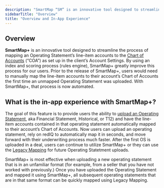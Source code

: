 ```yaml
---
description: "SmartMap “SM” is an innovative tool designed to streamline the process of mapping an Operating Statement’s lineitem accounts to the Chart of Accounts “COA” a..."
sidebarTitle: "Overview"
title: "Overview and In-App Experience"
---
```


## **Overview**

**SmartMap\+** is an innovative tool designed to streamline the process of mapping an Operating Statement’s line-item accounts to the [Chart of Accounts](/rediq/dataIQ/operating-statements/chart-of-accounts) (“COA”) as set up in the client’s Account Settings. By using an index and scoring process (rules engine), SmartMap\+ greatly improve this process for our users. Prior to the release of SmartMap\+, users would need to manually map the line-item accounts to their account’s Chart of Accounts the first time an unmapped Operating Statement was uploaded. With SmartMap\+, that process is now automated.

## **What is the in-app experience with SmartMap\+?**

The goal of this feature is to provide users the ability to [upload an Operating Statement](/rediq/dataIQ/operating-statements/automatically-uploading-operating-statements), aka Financial Statement, Historical, or T12) and have the line-item accounts contained in that operating statement automatically mapped to their account’s Chart of Accounts. Now users can upload an operating statement, rely on redIQ to automatically map it in seconds, and move forward with their underwriting process much faster. After the first OS is uploaded in a deal, users can continue to utilize SmartMap\+ or they can use the [Legacy Mapping](/rediq/dataIQ/smartmap/using-sm-with-legacy-mappings) for future Operating Statetment uploads.

SmartMap\+ is most effective when uploading a new operating statement that is in an unfamiliar format (for example, from a seller that you have not worked with previously.) Once you have uploaded the Operating Statement and mapped it using SmartMap\+, all subsequent operating statements that are in that same format can be quickly mapped using Legacy Mapping.